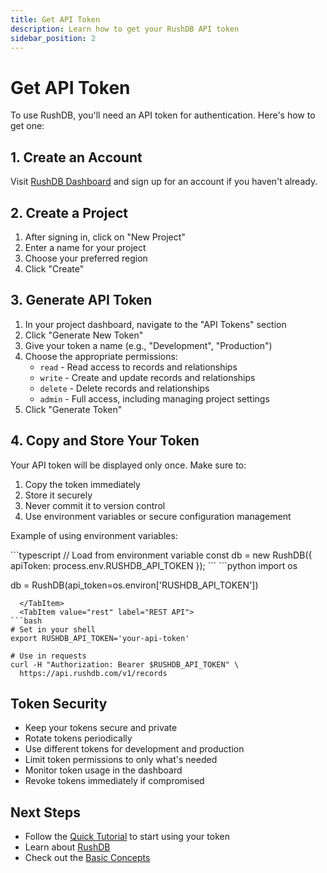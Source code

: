 ```yaml
---
title: Get API Token
description: Learn how to get your RushDB API token
sidebar_position: 2
---
```


# Get API Token

To use RushDB, you'll need an API token for authentication. Here's how to get one:

## 1. Create an Account

Visit [RushDB Dashboard](https://dashboard.rushdb.com) and sign up for an account if you haven't already.

## 2. Create a Project

1. After signing in, click on "New Project"
2. Enter a name for your project
3. Choose your preferred region
4. Click "Create"

## 3. Generate API Token

1. In your project dashboard, navigate to the "API Tokens" section
2. Click "Generate New Token"
3. Give your token a name (e.g., "Development", "Production")
4. Choose the appropriate permissions:
   - `read` - Read access to records and relationships
   - `write` - Create and update records and relationships
   - `delete` - Delete records and relationships
   - `admin` - Full access, including managing project settings
5. Click "Generate Token"

## 4. Copy and Store Your Token

Your API token will be displayed only once. Make sure to:

1. Copy the token immediately
2. Store it securely
3. Never commit it to version control
4. Use environment variables or secure configuration management

Example of using environment variables:


<Tabs groupId="programming-language">
  <TabItem value="typescript" label="TypeScript" default>
```typescript
// Load from environment variable
const db = new RushDB({
  apiToken: process.env.RUSHDB_API_TOKEN
});
```
  </TabItem>
  <TabItem value="python" label="Python">
```python
import os

db = RushDB(api_token=os.environ['RUSHDB_API_TOKEN'])
```
  </TabItem>
  <TabItem value="rest" label="REST API">
```bash
# Set in your shell
export RUSHDB_API_TOKEN='your-api-token'

# Use in requests
curl -H "Authorization: Bearer $RUSHDB_API_TOKEN" \
  https://api.rushdb.com/v1/records
```
  </TabItem>
</Tabs>

## Token Security

- Keep your tokens secure and private
- Rotate tokens periodically
- Use different tokens for development and production
- Limit token permissions to only what's needed
- Monitor token usage in the dashboard
- Revoke tokens immediately if compromised

## Next Steps

- Follow the [Quick Tutorial](../get-started/quick-tutorial) to start using your token
- Learn about [RushDB](../concepts/records)
- Check out the [Basic Concepts](../concepts/records)
